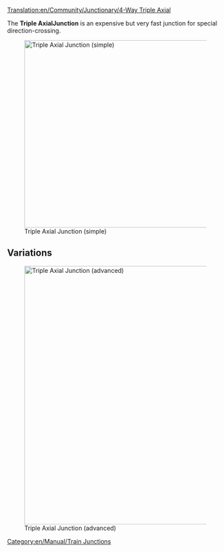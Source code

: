 [[Translation:en/Community/Junctionary/4-Way Triple Axial]]
{{en/Community/Junctionary/Navigation}}

The '''Triple AxialJunction''' is an expensive but very fast junction for special direction-crossing. 

[[File:en/Community/Junctionary/Tripleaxial.png|none|thumb|435px|Triple Axial Junction (simple)]]

{{en/Community/Junctionary/Junction Criteria|Expensive|3|1|0|0|0|0|1|1|0|0|1|||
*Handles a very large number of trains at a time.
*Uses special directions -> "Top vs Bottom" and "Left vs Right"
*Small Area needed (12x12) 
*None or few sharp corners (see improved version for high speed)
*No Hills are needed (for extreme high speed)
*No Deadlocks or Jamming possible
*No Merging or Splitting of the lines
*Handling of single-lines and dual-lines possible. That's the reason no Splits or Merges are used. Do it by your own wishes.
*Each line starts one level higher when entering the junction than when leaving.
}}

==Variations==
[[File:en/Community/Junctionary/Tripleaxial2.png|none|thumb|600px|Triple Axial Junction (advanced)]]

[[Category:en/Manual/Train Junctions]]